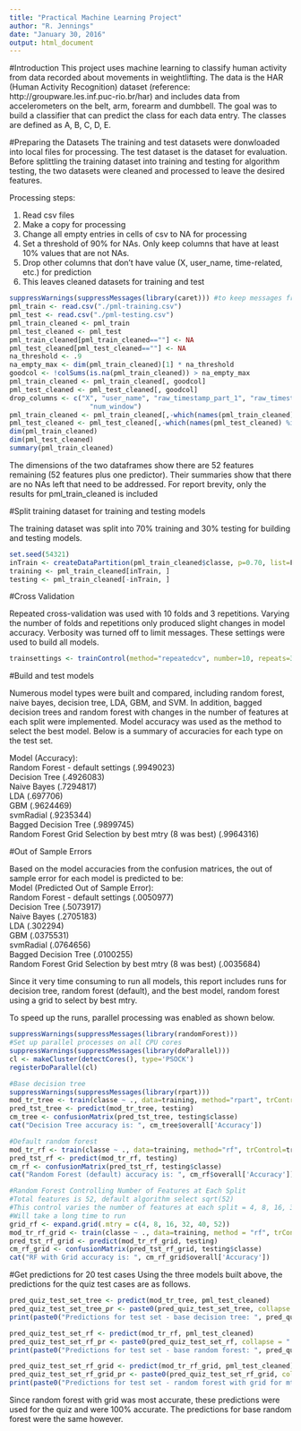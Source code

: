 ```yaml
---
title: "Practical Machine Learning Project"
author: "R. Jennings"
date: "January 30, 2016"
output: html_document
---
```


#Introduction
This project uses machine learning to classify human activity from data recorded about movements in weightlifting. The data is the HAR (Human Activity Recognition) dataset (reference: http://groupware.les.inf.puc-rio.br/har) and includes data from accelerometers on the belt, arm, forearm and dumbbell. The goal was to build a classifier that can predict the class for each data entry. The classes are defined as A, B, C, D, E.

#Preparing the Datasets
The training and test datasets were donwloaded into local files for processing. The test dataset is the dataset for evaluation. Before splittling the training dataset into training and testing for algorithm testing, the two datasets were cleaned and processed to leave the desired features. 

Processing steps:

1. Read csv files
2. Make a copy for processing
3. Change all empty entries in cells of csv to NA for processing
4. Set a threshold of 90% for NAs. Only keep columns that have at least 10% values that are not NAs. 
5. Drop other columns that don't have value (X, user_name, time-related, etc.) for prediction
6. This leaves cleaned datasets for training and test

```r
suppressWarnings(suppressMessages(library(caret))) #to keep messages from html
pml_train <- read.csv("./pml-training.csv")
pml_test <- read.csv("./pml-testing.csv")
pml_train_cleaned <- pml_train
pml_test_cleaned <- pml_test
pml_train_cleaned[pml_train_cleaned==""] <- NA
pml_test_cleaned[pml_test_cleaned==""] <- NA
na_threshold <- .9
na_empty_max <- dim(pml_train_cleaned)[1] * na_threshold
goodcol <- !colSums(is.na(pml_train_cleaned)) > na_empty_max
pml_train_cleaned <- pml_train_cleaned[, goodcol]
pml_test_cleaned <- pml_test_cleaned[, goodcol]
drop_columns <- c("X", "user_name", "raw_timestamp_part_1", "raw_timestamp_part_2", "cvtd_timestamp", "new_window",
                    "num_window")
pml_train_cleaned <- pml_train_cleaned[,-which(names(pml_train_cleaned) %in% drop_columns)]
pml_test_cleaned <- pml_test_cleaned[,-which(names(pml_test_cleaned) %in% drop_columns)]
dim(pml_train_cleaned)
dim(pml_test_cleaned)
summary(pml_train_cleaned)
```

The dimensions of the two dataframes show there are 52 features remaining (52 features plus one predictor). Their summaries show that there are no NAs left that need to be addressed. For report brevity, only the results for pml_train_cleaned is included

#Split training dataset for training and testing models

The training dataset was split into 70% training and 30% testing for building and testing models.

```r
set.seed(54321)
inTrain <- createDataPartition(pml_train_cleaned$classe, p=0.70, list=F)
training <- pml_train_cleaned[inTrain, ]
testing <- pml_train_cleaned[-inTrain, ]
```

#Cross Validation

Repeated cross-validation was used with 10 folds and 3 repetitions. Varying the number of folds and repetitions only produced slight changes in model accuracy. Verbosity was turned off to limit messages. These settings were used to build all models.
```r
trainsettings <- trainControl(method="repeatedcv", number=10, repeats=3, verboseIter=FALSE)
```

#Build and test models

Numerous model types were built and compared, including random forest, naive bayes, decision tree, LDA, GBM, and SVM. In addition, bagged decision trees and random forest with changes in the number of features at each split were implemented. Model accuracy was used as the method to select the best model. Below is a summary of accuracies for each type on the test set.

Model (Accuracy):  
Random Forest - default settings (.9949023)  
Decision Tree (.4926083)  
Naive Bayes (.7294817)   
LDA (.697706)  
GBM (.9624469)  
svmRadial (.9235344)  
Bagged Decision Tree (.9899745)  
Random Forest Grid Selection by best mtry (8 was best) (.9964316)  

#Out of Sample Errors

Based on the model accuracies from the confusion matrices, the out of sample error for each model is predicted to be:  
Model (Predicted Out of Sample Error):   
Random Forest - default settings (.0050977)  
Decision Tree (.5073917)  
Naive Bayes (.2705183)   
LDA (.302294)  
GBM (.0375531)  
svmRadial (.0764656)  
Bagged Decision Tree (.0100255)  
Random Forest Grid Selection by best mtry (8 was best) (.0035684)  

Since it very time consuming to run all models, this report includes runs for decision tree, random forest (default), and the best model, random forest using a grid to select by best mtry. 

To speed up the runs, parallel processing was enabled as shown below.
```r
suppressWarnings(suppressMessages(library(randomForest))) 
#Set up parallel processes on all CPU cores
suppressWarnings(suppressMessages(library(doParallel))) 
cl <- makeCluster(detectCores(), type='PSOCK')
registerDoParallel(cl)

#Base decision tree
suppressWarnings(suppressMessages(library(rpart))) 
mod_tr_tree <- train(classe ~ ., data=training, method="rpart", trControl=trainsettings)
pred_tst_tree <- predict(mod_tr_tree, testing)
cm_tree <- confusionMatrix(pred_tst_tree, testing$classe)
cat("Decision Tree accuracy is: ", cm_tree$overall['Accuracy'])

#Default random forest
mod_tr_rf <- train(classe ~ ., data=training, method="rf", trControl=trainsettings)
pred_tst_rf <- predict(mod_tr_rf, testing)
cm_rf <- confusionMatrix(pred_tst_rf, testing$classe)
cat("Random Forest (default) accuracy is: ", cm_rf$overall['Accuracy'])

#Random Forest Controlling Number of Features at Each Split
#Total features is 52, default algorithm select sqrt(52)
#This control varies the number of features at each split = 4, 8, 16, 32, 40, 52
#Will take a long time to run
grid_rf <- expand.grid(.mtry = c(4, 8, 16, 32, 40, 52))
mod_tr_rf_grid <- train(classe ~ ., data=training, method = "rf", trControl=trainsettings, tuneGrid = grid_rf)
pred_tst_rf_grid <- predict(mod_tr_rf_grid, testing)
cm_rf_grid <- confusionMatrix(pred_tst_rf_grid, testing$classe)
cat("RF with Grid accuracy is: ", cm_rf_grid$overall['Accuracy'])


```

#Get predictions for 20 test cases
Using the three models built above, the predictions for the quiz test cases are as follows. 

```r
pred_quiz_test_set_tree <- predict(mod_tr_tree, pml_test_cleaned)
pred_quiz_test_set_tree_pr <- paste0(pred_quiz_test_set_tree, collapse = " ")
print(paste0("Predictions for test set - base decision tree: ", pred_quiz_test_set_tree_pr, collapse = ""))

pred_quiz_test_set_rf <- predict(mod_tr_rf, pml_test_cleaned)
pred_quiz_test_set_rf_pr <- paste0(pred_quiz_test_set_rf, collapse = " ")
print(paste0("Predictions for test set - base random forest: ", pred_quiz_test_set_rf_pr))

pred_quiz_test_set_rf_grid <- predict(mod_tr_rf_grid, pml_test_cleaned)
pred_quiz_test_set_rf_grid_pr <- paste0(pred_quiz_test_set_rf_grid, collapse = " ")
print(paste0("Predictions for test set - random forest with grid for mtry: ", pred_quiz_test_set_rf_grid_pr))
```

Since random forest with grid was most accurate, these predictions were used for the quiz and were 100% accurate. The predictions for base random forest were the same however.
